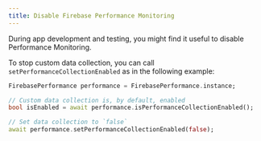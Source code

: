 ```yaml
---
title: Disable Firebase Performance Monitoring
---
```


During app development and testing, you might find it useful to disable
Performance Monitoring.

To stop custom data collection, you can call `setPerformanceCollectionEnabled`
as in the following example:

```dart
FirebasePerformance performance = FirebasePerformance.instance;

// Custom data collection is, by default, enabled
bool isEnabled = await performance.isPerformanceCollectionEnabled();

// Set data collection to `false`
await performance.setPerformanceCollectionEnabled(false);
```
